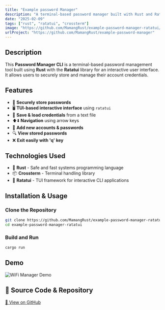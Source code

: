 ```yaml
---
title: "Example password Manager"
description: "A terminal-based password manager built with Rust and Ratatui."
date: "2025-02-09"
tags: ["rust", "ratatui", "crossterm"]
image: "https://github.com/MamangRust/example-password-manager-ratatui/raw/main/image/example.png?raw=true"
urlProject: "https://github.com/MamangRust/example-password-manager"
---
```



## Description
This **Password Manager CLI** is a terminal-based password management tool built using **Rust** with the **Ratatui** library for an interactive user interface. It allows users to securely store and manage their account credentials.

## Features

- 🔑 **Securely store passwords**
- 🖥️ **TUI-based interactive interface** using `ratatui`
- 📄 **Save & load credentials** from a text file
- ⬆️⬇️ **Navigation** using arrow keys
- 📝 **Add new accounts & passwords**
- 🔍 **View stored passwords**
- ❌ **Exit easily with 'q' key**

## Technologies Used

- 🦀 **Rust** - Safe and fast systems programming language
- 📦 **Crossterm** - Terminal handling library
- 🎨 **Ratatui** - TUI framework for interactive CLI applications



## Installation & Usage
### Clone the Repository
```bash
git clone https://github.com/MamangRust/example-password-manager-ratatui.git
cd example-password-manager-ratatui
```

### Build and Run
```bash
cargo run
```

## Demo

<img src="https://github.com/MamangRust/example-password-manager-ratatui/raw/main/image/example.png?raw=true" alt="WiFi Manager Demo" />

## 🔗 Source Code & Repository
[📌 View on GitHub](https://github.com/MamangRust/example-password-manager-ratatui)
